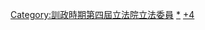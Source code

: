{{Navbox
|name = 訓政時期第四屆立法院立法委員名單
|title = [[訓政時期第四屆立法院立法委員名單|{{color|#ffffff|訓政時期第四屆立法院立法委員名單}}]]
|titlestyle = background:#0c1c8c; color:#ffffff
|image =
|style = width:100%;text-align:center; 
|groupstyle = text-align:center; background-color:;
|liststyle = 
|state = collapsed
|group1 = 1935年1月12日<br />共86名
|list1 = [[焦易堂]]<small>（1936年9月5日免）</small>、[[陳肇英]]<small>（1936年9月5日免）</small>、[[陳璧君]]<small>（1936年9月5日免）</small>、[[李任仁]]<small>（1936年12月5日免）</small>、[[關素人]]<small>（1945年10月22日免）</small>、[[梁寒操]]<small>（1944年1月22日免）</small>、[[連聲海]]<small>（1939年1月20日免）</small>、[[劉盥訓]]、[[彭養光]]<small>（1946年10月14日免）</small>、[[呂志伊]]<small>（1940年3月死）</small>、[[盧仲琳]]、[[劉積學]]<small>（1942年7月18日免）</small>、[[朱和中]]<small>（1940年12月死）</small>、[[戴任]]<small>（1936年12月5日免）</small>、[[王秉謙]]<small>（1947年2月7日免）</small>、[[鄭洪年]]<small>（1942年3月12日免）</small>、[[凌鉞]]<small>（1946年9月2日免）</small>、[[黃一歐]]<small>（1945年7月23日免）</small>、[[傅秉常]]<small>（1943年2月18日免）</small>、[[吳尚鷹]]<small>（1941年6月18日免）</small>、[[馬寅初]]<small>（1947年6月21日免）</small>、[[陳長蘅]]、[[衛挺生]]、[[劉振東]]<small>（1942年6月4日免）</small>、[[王徵 (中華民國)|王徵]]<small>（1937年2月6日免）</small>、[[黃右昌]]、[[戴修駿]]、[[樓桐孫|樓桐蓀]]、[[羅鼎]]、[[蔡瑄]]<small>（1945年2月3日免）</small>、[[郗朝俊]]<small>（1936年8月15日免）</small>、[[林彬 (大法官)|林彬]]、[[劉克儁]]、[[吳經熊]]<small>（1942年3月28日免）</small>、[[陳茹玄]]、[[趙琛]]<small>（1946年6月25日免）</small>、[[盛振爲]]<small>（1942年7月18日免）</small>、[[瞿曾澤]]<small>（1942年7月18日免）</small>、[[周緯]]<small>（1938年12月24日免）</small>、[[趙迺傳]]、[[楊公達]]<small>（1945年2月3日免）</small>、[[陶履謙]]<small>（1936年9月5日免）</small>、[[夏晉麟]]<small>（1942年6月5日免）</small>、[[楊幼炯]]、[[陳顧遠]]、[[梅汝璈]]、[[徐元誥]]<small>（1942年3月12日免）</small>、[[鄧公玄]]、[[陳劍如]]<small>（1936年12月5日免）</small>、[[王昆侖|王崑崙]]、[[何遂]]、[[鍾天心]]、[[周一志]]<small>（1947年12月13日免）</small>、[[蕭淑宇]]<small>（1942年7月18日免）</small>、[[羅運炎]]<small>（1942年3月12日免）</small>、[[姚傳法]]、[[胡宣明]]、[[簡又文]]<small>（1942年3月28日免）</small>、[[趙懋華]]、[[劉通 (福州)|劉通]]、[[史尚寬]]<small>（1942年1月27日免）</small>、[[史維煥]]<small>（1942年10月20日免）</small>、[[程中行]]<small>（1941年6月4日免）</small>、[[董其政]]、[[林柏生]]<small>（1939年1月7日免）</small>、[[張國元]]<small>（1941年10月8日免）</small>、[[吳開先]]<small>（1942年7月18日免）</small>、[[張志韓]]<small>（1936年12月5日免）</small>、[[王漱芳]]<small>（1936年12月5日免）</small>、[[李仲公]]<small>（1939年3月9日免）</small>、[[狄膺]]、[[鄧哲熙]]<small>（1936年12月5日免）</small>、[[鄧鴻業]]、[[祁志厚]]、[[戈定遠]]<small>（1936年9月5日免）</small>、[[彭醇士]]、[[梅恕曾]]、[[孫維棟]]<small>（1936年12月5日免）</small>、[[吳煥章]]<small>（1945年9月29日免）</small>、[[張維翰]]<small>（1939年9月18日免）</small>、[[王曾善]]<small>（1946年9月2日免）</small>、[[趙文炳_(法學家)|趙文炳]]<small>（1944年7月10日免）</small>、[[杭錦壽]]<small>（1939年1月7日免）</small>、[[補英達賴]]<small>（1938年12月24日免）</small>、[[貢覺仲尼]]、[[羅桑堅贊]]<small>（1941年5月23日免）</small>
|group2 = 1936年
|list2 =
*1936年8月15日1名：[[葉夏聲]]<small>（1943年3月9日免）</small>
*1936年9月5日5名：[[李登輝 (教育家)|李登輝]]<small>（1938年12月24日免）</small>、[[馮自由]]<small>（1943年4月12日免）</small>、[[王毓祥]]、[[林庚白]]<small>（1941年12月19日亡）</small>、[[艾沙·玉素甫·阿布甫泰肯|艾沙]]<small>（1946年7月4日免）</small>
*1936年12月5日7名：[[盤珠祁]]<small>（1940年5月25日免）</small>、[[戴夏]]、[[張西曼]]、[[溫源寧]]<small>（1947年9月1日免）</small>、[[劉廷芳]]<small>（1942年6月5日免）</small>、[[凌冰]]<small>（1940年4月27日免）</small>、[[緱克敬]]
|group3 = 1937年
|list3 = 
*1937年2月6日1名：[[李光漢 (立法委員)|李光漢]]<small>（1942年7月18日免）</small>
|group4 = 1938年
|list4 =
*1938年12月24日3名：[[張肇元]]、[[黃金濤]]<small>（1947年11月1日免）</small>、[[馮兆異]]
|group5 = 1939年
|list5 =
*1939年1月7日2名：[[全增嘏]]<small>（1942年3月28日免）</small>、[[吳雲鵬]]
*1939年1月20日1名：[[陳伯莊]]<small>（1946年6月25日免）</small>
*1939年3月9日1名：[[王禮錫]]
*1939年9月18日1名：[[凌璋]]
|group6 = 1940年
|list6 =
*1940年2月17日1名：[[劉志平]]
*1940年4月2日1名：[[陸亞夫]]<small>（1945年9月29日免）</small>
*1940年4月27日1名：[[洪瑞釗]]
*1940年5月25日1名：[[馬曉軍]]
*1940年8月7日1名：[[張鳳九]]<small>（1947年4月12日免）</small>
|group7 = 1941年
|list7 =
*1941年5月23日3名：[[羅友仁]]<small>（1947年5月8日免）</small>、[[趙巨旭]]、[[趙珮]]
*1941年6月4日1名：[[曾彥 (1886年)|曾彥]]
*1941年6月18日1名：[[袁世斌]]<small>（1946年6月25日免）</small>
*1941年7月3日2名：[[葉秋原]]<small>（1942年3月28日免）</small>、[[陳紫楓]]
*1941年9月25日2名：[[連聲海]]<small>（1942年3月28日免）</small>、[[朱學範]]<small>（1945年2月3日免）</small>
|group9 = 1942年
|list9 =
*1942年1月14日2名：[[屈武]]<small>（1946年7月4日免）</small>、[[許寶駒]]
*1942年2月11日1名：[[諶小岑]]
*1942年2月25日1名：[[黃文山]]<small>（1945年9月29日免）</small>
*1942年3月12日3名：[[黃蕓蘇]]<small>（1947年4月24日免）</small>、[[李晉芳]]<small>（1947年4月24日免）</small>、[[王培仁 (1900年)|王培仁]]
*1942年3月28日6名：[[陳海澄]]、[[王宜漢]]、[[溫雄飛]]、[[沈庸]]<small>（1945年3月21日免）</small>、[[左恭]]、[[鄒善群]]
*1942年4月27日1名：[[李慶麐]]
*1942年6月4日5名：[[吳經熊]]<small>（1946年10月14日免）</small>、[[簡又文]]<small>（1946年1月14日免）</small>、[[全增嘏]]、[[葉秋原]]、[[羅運炎]]
*1942年7月18日6名：[[呂復 (法學家)|呂復]]、[[孫九錄]]、[[劉不同]]、[[簡貫三]]、[[陳訓悆]]、[[延國符]]
*1942年11月16日1名：[[吳家象]]
*1942年11月26日1名：[[曹經沅]]<small>（1946年10月24日免）</small>
|group11 = 1943年
|list11 =
*1943年2月18日1名：[[盛振爲]]
*1943年3月9日1名：[[連聲海]]
*1943年4月12日1名：[[王泉笙]]
*1943年5月1日1名：[[董霖]]<small>（1945年3月21日免）</small>
|group12 = 1944年
|list12 =
*1944年1月22日1名：[[柳克述]]
*1944年7月10日1名：[[陳揚鑣]]
|group13 = 1945年
|list13 =
*1945年2月3日3名：[[黃應乾]]、[[司徒德 (中華民國)|司徒德]]、[[吳學義]]
*1945年3月21日1名：[[于振瀛]]<!--1945年3月21日乃据郭卿友《中华民国国民政府军政职官人物志》；刘寿林《民国职官年表》作1945年2月25日-->
*1945年4月20日1名：[[李元白]]
*1945年7月23日1名：[[譚惕吾]]
*1945年9月29日3名：[[黎照寰]]、[[姜壽春]]、[[竇子進]]
*1945年10月22日2名：[[許崇清]]、[[李仲公]]
|group14 = 1946年
|list14 =
*1946年1月14日1名：[[程元斟]]
*1946年6月25日3名：[[華聲慕]]、[[廣祿 (孔古爾氏)|廣祿]]、[[徐元誥]]
*1946年7月4日2名：[[王秉鈞]]、[[陳安仁]]
*1946年9月2日2名：[[傅統先]]、[[朱貫三]]
*1946年10月14日2名：[[溫應星]]、[[陳洪 (立法委員)|陳洪]]
*1946年10月24日1名：[[段班級]]
|group15 = 1947年
|list15 =
*1947年2月7日1名：[[楊肇熉]]
*1947年3月1日50名：[[趙允義]]、[[傅岩]]、[[王俊 (澄邁)|王俊]]、[[康澤]]、[[安輔廷]]、[[施逸生]]、[[李文齋]]、[[白鳳兆]]、[[倪炯聲]]、[[吳聞天]]<small>（1947年12月13日免）</small>、[[涂公遂|-{涂}-公遂]]、[[滕傑]]、[[周伯敏]]、[[羅貢華]]、[[陳玉科]]、[[范寶璜]]、[[劉廣瑛]]、[[劉東巖]]、[[張伯倫 (榮昌)|張伯倫]]<small>（1947年11月15日免）</small>、[[丁廷標]]、[[劉鵬九]]、[[王師曾 (涪陵)|王師曾]]、[[夏濤聲]]、[[夏爾康]]、[[穆子斌]]、[[周蜀雲]]、[[陳祖貽]]、[[青成烈]]、[[史澤之]]、[[傅繼良]]、[[張映南]]、[[鍾介民]]、[[伍藻池]]、[[黃伯英]]、[[王世憲]]、[[郭光麟]]、[[郭虞裳]]、[[孫渠 (南通)|孫渠]]、[[崔心一]]、[[侯北人]]、[[湯汝梅]]、[[羅靜軒]]、[[芮逸夫]]、[[傅堅白]]、[[劉家駒]]、[[劉友琛]]、[[連天祥]]、[[藍文徵]]、[[黃國書 (1905年)|黃國書]]、[[張懷]]
*1947年4月12日1名：[[張邦翰]]
*1947年4月24日2名：[[郭泰禎]]、[[張惠長]]
*1947年5月8日1名：[[詹東·計晉美|計晉美]]
*1947年6月21日1名：[[徐繼莊]]<small>（1947年12月13日免）</small>
*1947年9月1日1名：[[鄭彥棻]]
*1947年9月13日1名：[[曾集熙]]
*1947年11月1日1名：[[盧鑄 (1889年)|盧鑄]]
*1947年11月15日1名：[[陳一清 (1894年)|陳一清]]
*1947年12月13日3名：[[端木愷]]、[[王新衡]]、[[吳紹澍]]
}}[[Category:訓政時期第四屆立法院立法委員]]<noinclude>
[[Category:訓政時期第四屆立法院立法委員|*]]
[[Category:中華民國立法委員模板|+4]]
</noinclude>